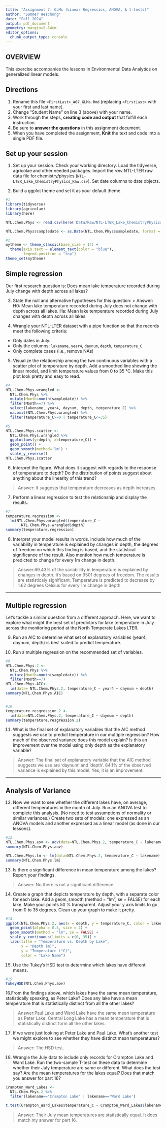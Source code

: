 ```yaml
---
title: "Assignment 7: GLMs (Linear Regressios, ANOVA, & t-tests)"
author: "Summer Heschong"
date: "Fall 2024"
output: pdf_document
geometry: margin=2.54cm
editor_options: 
  chunk_output_type: console
---
```


## OVERVIEW

This exercise accompanies the lessons in Environmental Data Analytics on generalized linear models. 

## Directions
1. Rename this file `<FirstLast>_A07_GLMs.Rmd` (replacing `<FirstLast>` with your first and last name).
2. Change "Student Name" on line 3 (above) with your name.
3. Work through the steps, **creating code and output** that fulfill each instruction.
4. Be sure to **answer the questions** in this assignment document.
5. When you have completed the assignment, **Knit** the text and code into a single PDF file.


## Set up your session 
1. Set up your session. Check your working directory. Load the tidyverse, agricolae and other needed packages. Import the *raw* NTL-LTER raw data file for chemistry/physics (`NTL-LTER_Lake_ChemistryPhysics_Raw.csv`). Set date columns to date objects.

2. Build a ggplot theme and set it as your default theme.

```r
#1
library(tidyverse)
library(agricolae)
library(here)

NTL.Chem.Phys <- read.csv(here('Data/Raw/NTL-LTER_Lake_ChemistryPhysics_Raw.csv'), stringsAsFactors = TRUE)

NTL.Chem.Phys$sampledate <- as.Date(NTL.Chem.Phys$sampledate, format = '%m/%d/%y')

#2
mytheme <- theme_classic(base_size = 14) +
  theme(axis.text = element_text(color = "blue"), 
        legend.position = "top")
theme_set(mytheme)


```

## Simple regression
Our first research question is: Does mean lake temperature recorded during July change with depth across all lakes?

3. State the null and alternative hypotheses for this question:
> Answer:
H0: Mean lake temperature recorded during July does not change with depth across all lakes.
Ha: Mean lake temperature recorded during July changes with depth across all lakes. 


4.  Wrangle your NTL-LTER dataset with a pipe function so that the records meet the following criteria: 
 * Only dates in July. 
 * Only the columns: `lakename`, `year4`, `daynum`, `depth`, `temperature_C`
 * Only complete cases (i.e., remove NAs)

5. Visualize the relationship among the two continuous variables with a scatter plot of temperature by depth. Add a smoothed line showing the linear model, and limit temperature values from 0 to 35 °C. Make this plot look pretty and easy to read.

```r
#4
NTL.Chem.Phys.wrangled <- 
  NTL.Chem.Phys %>%
  mutate(Month=month(sampledate)) %>%
  filter(Month==7) %>%
  select(lakename, year4, daynum, depth, temperature_C) %>%
  na.omit(NTL.Chem.Phys.wrangled) %>%
  filter(temperature_C>=0 | temperature_C<=35)

#5
NTL.Chem.Phys.scatter <- 
  NTL.Chem.Phys.wrangled %>%
  ggplot(aes(y=depth, x=temperature_C)) +
  geom_point() +
  geom_smooth(method='lm') +
  scale_y_reverse()
NTL.Chem.Phys.scatter
```


6. Interpret the figure. What does it suggest with regards to the response of temperature to depth? Do the distribution of points suggest about anything about the linearity of this trend?

> Answer: It suggests that temperature decreases as depth increases. 


7. Perform a linear regression to test the relationship and display the results.

```r
#7
temperature.regression <-
  lm(NTL.Chem.Phys.wrangled$temperature_C ~
       NTL.Chem.Phys.wrangled$depth)
summary(temperature.regression)

```


8. Interpret your model results in words. Include how much of the variability in temperature is explained by changes in depth, the degrees of freedom on which this finding is based, and the statistical significance of the result. Also mention how much temperature is predicted to change for every 1m change in depth. 

> Answer:69.43% of the variablility in temperature is explained by changes in depth. It's based on 9501 degrees of freedom. The results are statisticaly significant. Temperature is predicted to decrease by 1.62 degrees Celsius for every 1m change in depth. 


---

## Multiple regression
Let's tackle a similar question from a different approach. Here, we want to explore what might the best set of predictors for lake temperature in July across the monitoring period at the North Temperate Lakes LTER. 


9. Run an AIC to determine what set of explanatory variables (year4, daynum, depth) is best suited to predict temperature.

10. Run a multiple regression on the recommended set of variables. 

```r
#9
NTL.Chem.Phys.2 <-
  NTL.Chem.Phys %>%
  mutate(Month=month(sampledate)) %>%
  filter(Month==7)
NTL.Chem.Phys.AIC<-
  lm(data= NTL.Chem.Phys.2, temperature_C ~ year4 + daynum + depth)
summary(NTL.Chem.Phys.AIC)


#10
temperature.resgression.2 <- 
  lm(data=NTL.Chem.Phys.2, temperature_C ~ daynum + depth)
summary(temperature.resgression.2)

```

11. What is the final set of explanatory variables that the AIC method suggests we use to predict temperature in our multiple regression? How much of the observed variance does this model explain? Is this an improvement over the model using only depth as the explanatory variable?

> Answer: The final set of explanatory variable that the AIC method suggests we use are 'daynum' and 'depth'. 84.1% of the observed variance is explained by this model. Yes, it is an improvement. 



---
## Analysis of Variance

12. Now we want to see whether the different lakes have, on average, different temperatures in the month of July. Run an ANOVA test to complete this analysis. (No need to test assumptions of normality or similar variances.) Create two sets of models: one expressed as an ANOVA models and another expressed as a linear model (as done in our lessons).

```r
#12
NTL.Chem.Phys.aov <- aov(data=NTL.Chem.Phys.2, temperature_C ~ lakename)
summary(NTL.Chem.Phys.aov)

NTL.Chem.Phys.lm <- lm(data=NTL.Chem.Phys.2, temperature_C ~ lakename)
summary(NTL.Chem.Phys.lm)

```

13. Is there a significant difference in mean temperature among the lakes? Report your findings. 

> Answer: No there is not a significant difference. 



14. Create a graph that depicts temperature by depth, with a separate color for each lake. Add a geom_smooth (method = "lm", se = FALSE) for each lake. Make your points 50 % transparent. Adjust your y axis limits to go from 0 to 35 degrees. Clean up your graph to make it pretty. 

```r
#14.
ggplot(NTL.Chem.Phys.2, aes(x = depth, y = temperature_C, color = lakename)) +
  geom_point(alpha = 0.5, size = 2) +  
  geom_smooth(method = "lm", se = FALSE) + 
  scale_y_continuous(limits = c(0, 35)) +  
  labs(title = "Temperature vs. Depth by Lake",
       x = "Depth (m)",
       y = "Temperature (°C)", 
       color = "Lake Name") 

```

15. Use the Tukey's HSD test to determine which lakes have different means.

```r
#15
TukeyHSD(NTL.Chem.Phys.aov)

```

16.From the findings above, which lakes have the same mean temperature, statistically speaking, as Peter Lake? Does any lake have a mean temperature that is statistically distinct from all the other lakes?

>Answer:Paul Lake and Ward Lake have the same mean temperature as Peter Lake. Central Long Lake has a mean temperature that is statistically distinct form all the other lakes. 

 

17. If we were just looking at Peter Lake and Paul Lake. What's another test we might explore to see whether they have distinct mean temperatures? 

>Answer: The HSD test. 



18. Wrangle the July data to include only records for Crampton Lake and Ward Lake. Run the two-sample T-test on these data to determine whether their July temperature are same or different. What does the test say? Are the mean temperatures for the lakes equal? Does that match you answer for part 16?

```r
Crampton_Ward_Lakes <-
  NTL.Chem.Phys.2 %>%
  filter(lakename=='Crampton Lake' | lakename=='Ward Lake')

t.test(Crampton_Ward_Lakes$temperature_C ~ Crampton_Ward_Lakes$lakename)
```

>Answer: Their July mean temperatures are statistically equal. It does match my answer for part 16. 

